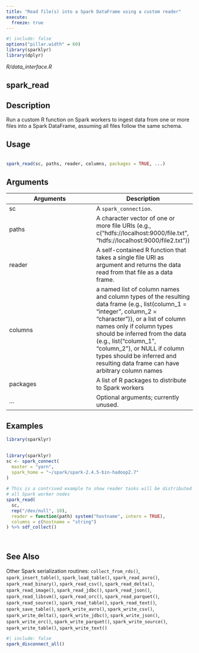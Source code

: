 ```yaml
---
title: "Read file(s) into a Spark DataFrame using a custom reader"
execute:
  freeze: true
---
```


```r
#| include: false
options("pillar.width" = 60)
library(sparklyr) 
library(dplyr)
```

*R/data_interface.R*

## spark_read

## Description
 Run a custom R function on Spark workers to ingest data from one or more files into a Spark DataFrame, assuming all files follow the same schema. 


## Usage
```r
 
spark_read(sc, paths, reader, columns, packages = TRUE, ...) 
```

## Arguments
|Arguments|Description|
|---|---|
| sc | A `spark_connection`. |
| paths | A character vector of one or more file URIs (e.g., c("hdfs://localhost:9000/file.txt", "hdfs://localhost:9000/file2.txt")) |
| reader | A self-contained R function that takes a single file URI as argument and returns the data read from that file as a data frame. |
| columns | a named list of column names and column types of the resulting data frame (e.g., list(column_1 = "integer", column_2 = "character")), or a list of column names only if column types should be inferred from the data (e.g., list("column_1", "column_2"), or NULL if column types should be inferred and resulting data frame can have arbitrary column names |
| packages | A list of R packages to distribute to Spark workers |
| ... | Optional arguments; currently unused. |





## Examples
```r
library(sparklyr)
 
```
```r
 
 
library(sparklyr) 
sc <- spark_connect( 
  master = "yarn", 
  spark_home = "~/spark/spark-2.4.5-bin-hadoop2.7" 
) 
 
# This is a contrived example to show reader tasks will be distributed across 
# all Spark worker nodes 
spark_read( 
  sc, 
  rep("/dev/null", 10), 
  reader = function(path) system("hostname", intern = TRUE), 
  columns = c(hostname = "string") 
) %>% sdf_collect() 
 
 
```

## See Also
 Other Spark serialization routines:  `collect_from_rds()`, `spark_insert_table()`, `spark_load_table()`, `spark_read_avro()`, `spark_read_binary()`, `spark_read_csv()`, `spark_read_delta()`, `spark_read_image()`, `spark_read_jdbc()`, `spark_read_json()`, `spark_read_libsvm()`, `spark_read_orc()`, `spark_read_parquet()`, `spark_read_source()`, `spark_read_table()`, `spark_read_text()`, `spark_save_table()`, `spark_write_avro()`, `spark_write_csv()`, `spark_write_delta()`, `spark_write_jdbc()`, `spark_write_json()`, `spark_write_orc()`, `spark_write_parquet()`, `spark_write_source()`, `spark_write_table()`, `spark_write_text()` 


```r
#| include: false
spark_disconnect_all()
```
